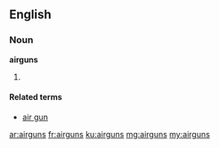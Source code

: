 ==English==

===Noun===
'''airguns'''

# {{plural of|airgun}}

====Related terms====
* [[air gun]]

[[ar:airguns]]
[[fr:airguns]]
[[ku:airguns]]
[[mg:airguns]]
[[my:airguns]]
